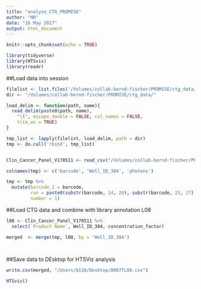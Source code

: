 ```yaml
---
title: "analyse_CTG_PROMISE"
author: "NR"
date: "16 May 2017"
output: html_document
---
```


```r
knitr::opts_chunk$set(echo = TRUE)
```

```r
library(tidyverse)
library(HTSvis)
library(readr)
```

##Load data into session
```r

filelist <- list.files('/Volumes/collab-bernd-fischer/PROMISE/ctg_data/', pattern = 'L08.TXT')
dir <- "/Volumes/collab-bernd-fischer/PROMISE/ctg_data/"

load_delim <- function(path, name){
  read_delim(paste0(path, name), 
    "\t", escape_double = FALSE, col_names = FALSE, 
    trim_ws = TRUE)
}

tmp_list <- lapply(filelist, load_delim, path = dir)
tmp <- do.call('rbind', tmp_list)


Clin_Cancer_Panel_V170511 <- read_csv("/Volumes/collab-bernd-fischer/PROMISE/layouts/Clin_Cancer_Panel_V170511.csv")

```
```r
colnames(tmp) <- c('barcode', 'Well_ID_384', 'photons')

tmp <- tmp %>% 
  mutate(barcode_2 = barcode,
         run = paste0(substr(barcode, 14, 20), substr(barcode, 25, 27)),
         number = 1)
```


##Load CTG data and combine with library annotation L08

```r
l08 <- Clin_Cancer_Panel_V170511 %>%
  select(`Product Name`, Well_ID_384, concentration_factor)

merged  <- merge(tmp, l08, by = 'Well_ID_384') 

  
```

##Save data to DEsktop for HTSViz analysis
```r
write.csv(merged, "/Users/b110/Desktop/D007TL08.csv")
```

```r
HTSvis()
```

